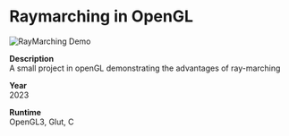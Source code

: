 # Raymarching in OpenGL

![RayMarching Demo](/raymarching.png)

**Description**  
A small project in openGL demonstrating the advantages of ray-marching

**Year**  
2023

**Runtime**  
OpenGL3, Glut, C
